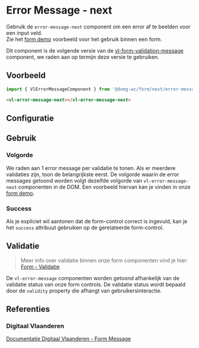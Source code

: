 
# Error Message - next

<VluxMetaData id="form-next-error-message" />

Gebruik de `error-message-next` component om een error af te beelden voor een input veld.<br/>
Zie het [form demo](/docs/ontwerp-form-demo--documentatie) voorbeeld voor het gebruik binnen een form.

Dit component is de volgende versie van de [vl-form-validation-message](/docs/elements-form-message-form-validation-message--documentatie) component, we raden aan op termijn deze versie te gebruiken.


## Voorbeeld

```js
import { VlErrorMessageComponent } from '@domg-wc/form/next/error-message';
```

```html
<vl-error-message-next></vl-error-message-next>
```

<Canvas of={VlErrorMessageStories.ErrorMessageDefault} />


## Configuratie

<ArgTypes of={VlErrorMessageStories.ErrorMessageDefault} />


## Gebruik

### Volgorde

We raden aan 1 error message per validatie te tonen. Als er meerdere validaties zijn, toon de belangrijkste eerst.
De volgorde waarin de error messages getoond worden volgt dezelfde volgorde van `vl-error-message-next` componenten in de DOM. Een voorbeeld hiervan kan je vinden in onze [form demo](/docs/ontwerp-form-demo--documentatie).

### Success

Als je expliciet wil aantonen dat de form-control correct is ingevuld, kan je het `success` attribuut gebruiken op de gerelateerde form-control.


## Validatie
> Meer info over validatie binnen onze form componenten vind je hier: [Form - Validatie](/docs/ontwerp-form-validation--documentatie)

De `vl-error-message` componenten worden getoond afhankelijk van de validatie status van onze form controls. De validatie status wordt bepaald door de `validity` property die afhangt van gebruikersinteractie.


## Referenties

### Digitaal Vlaanderen

[Documentatie Digitaal Vlaanderen - Form Message](https://overheid.vlaanderen.be/webuniversum/v3/documentation/forms/vl-ui-form-message)
